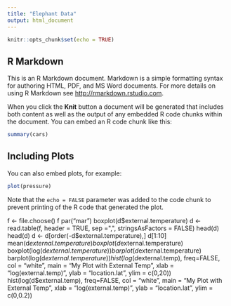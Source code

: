 ```yaml
---
title: "Elephant Data"
output: html_document
---
```


```r
knitr::opts_chunk$set(echo = TRUE)
```

## R Markdown

This is an R Markdown document. Markdown is a simple formatting syntax for authoring HTML, PDF, and MS Word documents. For more details on using R Markdown see <http://rmarkdown.rstudio.com>.

When you click the **Knit** button a document will be generated that includes both content as well as the output of any embedded R code chunks within the document. You can embed an R code chunk like this:

```r
summary(cars)
```

## Including Plots

You can also embed plots, for example:

```r
plot(pressure)
```

Note that the `echo = FALSE` parameter was added to the code chunk to prevent printing of the R code that generated the plot.

f <- file.choose()
f
par("mar")
boxplot(d$external.temperature)
d <- read.table(f, header = TRUE, sep =",", stringsAsFactors = FALSE)
head(d)
head(d)
d <- d[order(-d$external.temperature),]
d[1:10]
mean(d$external.temperature)
boxplot(d$external.temperature)
boxplot(log(d$external.temperature))
barplot(d$external.temperature)
barplot(log(d$external.temperature))
hist(log(d$external.temp), freq=FALSE, col = "white", main = "My Plot with External Temp", xlab = "log(external.temp)", ylab = "location.lat", ylim = c(0,20))
hist(log(d$external.temp), freq=FALSE, col = "white", main = "My Plot with External Temp", xlab = "log(external.temp)", ylab = "location.lat", ylim = c(0,0.2))
